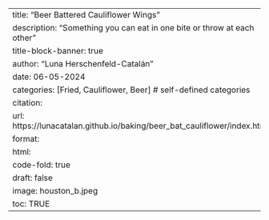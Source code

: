 ---
title: "Beer Battered Cauliflower Wings"
description: "Something you can eat in one bite or throw at each other"
title-block-banner: true
author: "Luna Herschenfeld-Catalán"
date: 06-05-2024
categories: [Fried, Cauliflower, Beer] # self-defined categories
citation: 
  url: https://lunacatalan.github.io/baking/beer_bat_cauliflower/index.html 
format:
  html:
    code-fold: true
draft: false
image: houston_b.jpeg
toc: TRUE
---